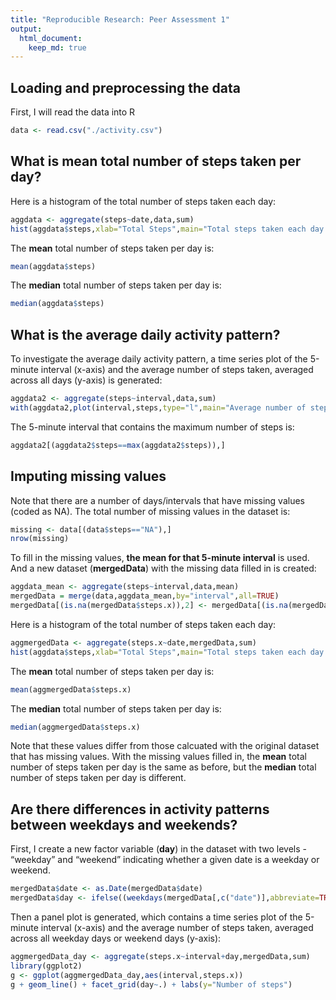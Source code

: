 ```yaml
---
title: "Reproducible Research: Peer Assessment 1"
output: 
  html_document:
    keep_md: true
---
```



## Loading and preprocessing the data
First, I will read the data into R

```r
data <- read.csv("./activity.csv")
```


## What is mean total number of steps taken per day?
Here is a histogram of the total number of steps taken each day:

```r
aggdata <- aggregate(steps~date,data,sum)
hist(aggdata$steps,xlab="Total Steps",main="Total steps taken each day (with missing data)")
```

The **mean** total number of steps taken per day is:

```r
mean(aggdata$steps)
```

The **median** total number of steps taken per day is:

```r
median(aggdata$steps)
```


## What is the average daily activity pattern?
To investigate the average daily activity pattern, a time series plot of the 5-minute interval (x-axis) and the average number of steps taken, averaged across all days (y-axis) is generated:

```r
aggdata2 <- aggregate(steps~interval,data,sum)
with(aggdata2,plot(interval,steps,type="l",main="Average number of steps taken"))
```

The 5-minute interval that contains the maximum number of steps is:

```r
aggdata2[(aggdata2$steps==max(aggdata2$steps)),]
```



## Imputing missing values
Note that there are a number of days/intervals that have missing values (coded as NA). The total number of missing values in the dataset is:

```r
missing <- data[(data$steps=="NA"),]
nrow(missing)
```

To fill in the missing values, **the mean for that 5-minute interval** is used. And a new dataset (**mergedData**) with the missing data filled in is created:

```r
aggdata_mean <- aggregate(steps~interval,data,mean)
mergedData = merge(data,aggdata_mean,by="interval",all=TRUE)
mergedData[(is.na(mergedData$steps.x)),2] <- mergedData[(is.na(mergedData$steps.x)),4]
```

Here is a histogram of the total number of steps taken each day:

```r
aggmergedData <- aggregate(steps.x~date,mergedData,sum)
hist(aggdata$steps,xlab="Total Steps",main="Total steps taken each day (no missing data)")
```

The **mean** total number of steps taken per day is:

```r
mean(aggmergedData$steps.x)
```

The **median** total number of steps taken per day is:

```r
median(aggmergedData$steps.x)
```

Note that these values differ from those calcuated with the original dataset that has missing values. With the missing values filled in, the **mean** total number of steps taken per day is the same as before, but the **median** total number of steps taken per day is different.


## Are there differences in activity patterns between weekdays and weekends?
First, I create a new factor variable (**day**) in the dataset with two levels - "weekday" and "weekend" indicating whether a given date is a weekday or weekend.

```r
mergedData$date <- as.Date(mergedData$date)
mergedData$day <- ifelse((weekdays(mergedData[,c("date")],abbreviate=TRUE) %in% c("Mon","Tue","Wed","Thu","Fri")),"Weekday","Weekend")
```

Then a panel plot is generated, which contains a time series plot of the 5-minute interval (x-axis) and the average number of steps taken, averaged across all weekday days or weekend days (y-axis):

```r
aggmergedData_day <- aggregate(steps.x~interval+day,mergedData,sum)
library(ggplot2)
g <- ggplot(aggmergedData_day,aes(interval,steps.x))
g + geom_line() + facet_grid(day~.) + labs(y="Number of steps")
```
